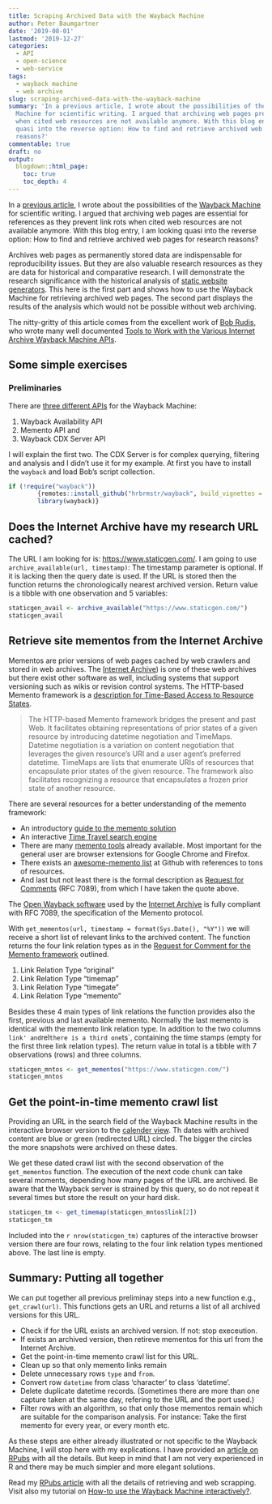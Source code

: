 ```yaml
---
title: Scraping Archived Data with the Wayback Machine
author: Peter Baumgartner
date: '2019-08-01'
lastmod: '2019-12-27'
categories:
  - API
  - open-science
  - web-service
tags:
  - wayback machine
  - web archive
slug: scraping-archived-data-with-the-wayback-machine
summary: 'In a previous article, I wrote about the possibilities of the Wayback
  Machine for scientific writing. I argued that archiving web pages prevent link rots
  when cited web resources are not available anymore. With this blog entry, I am looking
  quasi into the reverse option: How to find and retrieve archived web pages for research
  reasons?'
commentable: true
draft: no
output:
  blogdown::html_page:
    toc: true
    toc_depth: 4
---
```


In a [previous article](/2019/07/22/archiving-quoted-web-resources/), I wrote about the possibilities of the [Wayback Machine](https://archive.org/web/) for scientific writing. I argued that archiving web pages are essential for references as they prevent link rots when cited web resources are not available anymore. With this blog entry, I am looking quasi into the reverse option: How to find and retrieve archived web pages for research reasons?

Archives web pages as permanently stored data are indispensable for reproducibility issues. But they are also valuable research resources as they are data for historical and comparative research. I will demonstrate the research significance with the historical analysis of [static website generators](https://www.staticgen.com/). This here is the first part and shows how to use the Wayback Machine for retrieving archived web pages. The second part displays the results of the analysis which would not be possible without web archiving.

The nitty-gritty of this article comes from the excellent work of [Bob Rudis](https://rud.is/), who wrote many well documented [Tools to Work with the Various Internet Archive Wayback Machine APIs](https://github.com/hrbrmstr/wayback).

## Some simple exercises

### Preliminaries

There are [three different APIs](https://archive.org/help/wayback_api.php) for the Wayback Machine:

1.  Wayback Availability API
2.  Memento API and
3.  Wayback CDX Server API

I will explain the first two. The CDX Server is for complex querying, filtering and analysis and I didn't use it for my example. At first you have to install the `wayback` and load Bob's script collection.

```r
if (!require("wayback"))
        {remotes::install_github("hrbrmstr/wayback", build_vignettes = TRUE)
        library(wayback)}
```

## Does the Internet Archive have my research URL cached?

The URL I am looking for is: <https://www.staticgen.com/>. I am going to use `archive_available(url, timestamp)`: The timestamp parameter is optional. If it is lacking then the query date is used. If the URL is stored then the function returns the chronologically nearest archived version. Return value is a tibble with one observation and 5 variables:

```r
staticgen_avail <- archive_available("https://www.staticgen.com/")
staticgen_avail
```

## Retrieve site mementos from the Internet Archive

Mementos are prior versions of web pages cached by web crawlers and stored in web archives. The [Internet Archive](https://archive.org/)) is one of these web archives but there exist other software as well, including systems that support versioning such as wikis or revision control systems. The HTTP-based Memento framework is a [description for Time-Based Access to Resource States](https://mementoweb.org/guide/rfc/).

> The HTTP-based Memento framework bridges the present and past Web. It facilitates obtaining representations of prior states of a given resource by introducing datetime negotiation and TimeMaps. Datetime negotiation is a variation on content negotiation that leverages the given resource's URI and a user agent's preferred datetime. TimeMaps are lists that enumerate URIs of resources that encapsulate prior states of the given resource. The framework also facilitates recognizing a resource that encapsulates a frozen prior state of another resource.

There are several resources for a better understanding of the memento framework:

-   An introductory [guide to the memento solution](https://mementoweb.org/guide/quick-intro/)
-   An interactive [Time Travel search engine](https://timetravel.mementoweb.org/)
-   There are many [memento tools](https://mementoweb.org/tools/) already available. Most important for the general user are browser extensions for Google Chrome and Firefox.
-   There exists an [awesome-memento list](https://github.com/machawk1/awesome-memento) at Github with references to tons of resources.
-   And last but not least there is the formal description as [Request for Comments](https://mementoweb.org/guide/rfc/) (RFC 7089), from which I have taken the quote above.

The [Open Wayback software](https://web.archive.org/) used by the [Internet Archive](https://archive.org/) is fully compliant with RFC 7089, the specification of the Memento protocol.

With `get_mementos(url, timestamp = format(Sys.Date(), "%Y"))` we will receive a short list of relevant links to the archived content. The function returns the four link relation types as in the [Request for Comment for the Memento framework](https://mementoweb.org/guide/rfc/#Link-Header-Relation-Types) outlined.

1.  Link Relation Type "original"
2.  Link Relation Type "timemap"
3.  Link Relation Type "timegate"
4.  Link Relation Type "memento"

Besides these 4 main types of link relations the function provides also the first, previous and last available memento. Normally the last memento is identical with the memento link relation type. In addition to the two columns `link' and`rel`there is a third one`ts\`, containing the time stamps (empty for the first three link relation types). The return value in total is a tibble with 7 observations (rows) and three columns.

```r
staticgen_mntos <- get_mementos("https://www.staticgen.com/")
staticgen_mntos
```

## Get the point-in-time memento crawl list

Providing an URL in the search field of the Wayback Machine results in the interactive browser version to the [calender view](https://web.archive.org/web/*/https://www.staticgen.com). Th dates with archived content are blue or green (redirected URL) circled. The bigger the circles the more snapshots were archived on these dates.

We get these dated crawl list with the second observation of the `get_mementos` function. The execution of the next code chunk can take several moments, depending how many pages of the URL are archived. Be aware that the Wayback server is strained by this query, so do not repeat it several times but store the result on your hard disk.

```r
staticgen_tm <- get_timemap(staticgen_mntos$link[2])
staticgen_tm
```

Included into the `r nrow(staticgen_tm)` captures of the interactive browser version there are four rows, relating to the four link relation types mentioned above. The last line is empty.

## Summary: Putting all together

We can put together all previous preliminay steps into a new function e.g., `get_crawl(url)`. This functions gets an URL and returns a list of all archived versions for this URL.

-   Check if for the URL exists an archived version. If not: stop execeution.
-   If exists an archived version, then retireve mementos for this url from the Internet Archive.
-   Get the point-in-time memento crawl list for this URL.
-   Clean up so that only memento links remain
-   Delete unnecessary rows `type` and `from`.
-   Convert row `datetime` from class 'character' to class 'datetime'.
-   Delete duplicate datetime records. (Sometimes there are more than one capture taken at the same day, refering to the URL and the port used.)
-   Filter rows with an algorithm, so that only those mementos remain which are suitable for the comparison analysis. For instance: Take the first memento for every year, or every month etc.

As these steps are either already illustrated or not specific to the Wayback Machine, I will stop here with my explications. I have provided an [article on RPubs](https://rpubs.com/pbaumgartner/wayback) with all the details. But keep in mind that I am not very experienced in R and there may be much simpler and more elegant solutions.

::: {.notices .info}
Read my [RPubs article](https://rpubs.com/pbaumgartner/wayback) with all the details of retrieving and web scrapping. Visit also my tutorial on [How-to use the Wayback Machine interactively?](/slide/wayback-machine-tutorial/).
:::

